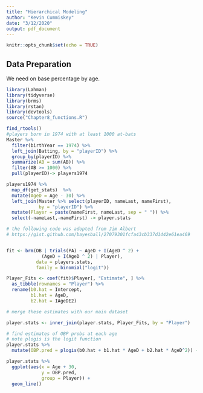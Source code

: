 ```yaml
---
title: "Hierarchical Modeling"
author: "Kevin Cummiskey"
date: "3/12/2020"
output: pdf_document
---
```


```r
knitr::opts_chunk$set(echo = TRUE)
```

## Data Preparation

We need on base percentage by age.

```r
library(Lahman)
library(tidyverse)
library(brms)
library(rstan)
library(devtools)
source("Chapter8_functions.R")

find_rtools()
#players born in 1974 with at least 1000 at-bats
Master %>% 
  filter(birthYear == 1974) %>% 
  left_join(Batting, by = "playerID") %>% 
  group_by(playerID) %>% 
  summarize(AB = sum(AB)) %>% 
  filter(AB >= 1000) %>% 
  pull(playerID)-> players1974

players1974 %>% 
  map_df(get_stats)  %>% 
  mutate(AgeD = Age - 30) %>% 
  left_join(Master %>% select(playerID, nameLast, nameFirst),
            by = "playerID") %>% 
  mutate(Player = paste(nameFirst, nameLast, sep = " ")) %>% 
  select(-nameLast,-nameFirst) -> player.stats

```



```r
# the following code was adopted from Jim Albert
# https://gist.github.com/bayesball/27079301fcfa43cb337d1442e61ea469


fit <- brm(OB | trials(PA) ~ AgeD + I(AgeD ^ 2) + 
             (AgeD + I(AgeD ^ 2) | Player),
           data = players.stats,
           family = binomial("logit"))

Player_Fits <- coef(fit)$Player[, "Estimate", ] %>% 
  as_tibble(rownames = "Player") %>% 
  rename(b0.hat = Intercept,
         b1.hat = AgeD,
         b2.hat = IAgeDE2)

# merge these estimates with our main dataset

player.stats <- inner_join(player.stats, Player_Fits, by = "Player")

# find estimates of OBP probs at each age
# note plogis is the logit function
player.stats %>% 
  mutate(OBP.pred = plogis(b0.hat + b1.hat * AgeD + b2.hat * AgeD^2)) -> player.stats

player.stats %>% 
  ggplot(aes(x = Age + 30,
             y = OBP.pred,
             group = Player)) +
  geom_line()
```